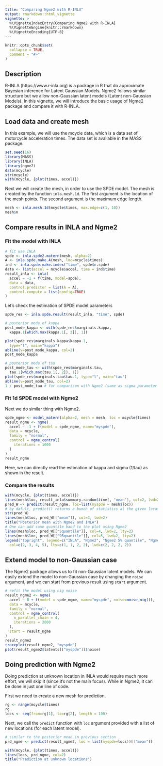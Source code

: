 ```yaml
---
title: "Comparing Ngme2 with R-INLA"
output: rmarkdown::html_vignette
vignette: >
  %\VignetteIndexEntry{Comparing Ngme2 with R-INLA}
  %\VignetteEngine{knitr::rmarkdown}
  %\VignetteEncoding{UTF-8}
---
```


```r
knitr::opts_chunk$set(
  collapse = TRUE,
  comment = "#>"
)
```

## Description

R-INLA (https://www.r-inla.org) is a package in R that do approximate Bayesian inference for Latent Gaussian Models. Ngme2 follows similar structure but we allow non-Gaussian latent models (Latent non-Gaussian Models). In this vignette, we will introduce the basic usage of Ngme2 package and compare it with R-INLA.

## Load data and create mesh

In this example, we will use the mcycle data, which is a data set of motorcycle acceleration times. The data set is available in the MASS package.

```r
set.seed(16)
library(MASS)
library(INLA)
library(ngme2)
data(mcycle)
str(mcycle)
with(mcycle, {plot(times, accel)})
```

Next we will create the mesh, in order to use the SPDE model. The mesh is created by the function `inla.mesh.1d`. The first argument is the location of the mesh points. The second argument is the maximum edge length.

```r
mesh <- inla.mesh.1d(mcycle$times, max.edge=c(1, 10))
mesh$n
```

## Compare results in INLA and Ngme2

### Fit the model with INLA

```r
# fit use INLA
spde <- inla.spde2.matern(mesh, alpha=2)
A <- inla.spde.make.A(mesh, loc=mcycle$times)
ind <- inla.spde.make.index("time", spde$n.spde)
data <- list(accel = mcycle$accel, time = ind$time)
result_inla <- inla(
  accel ~ -1 + f(time, model=spde),
  data = data,
  control.predictor = list(A = A),
  control.compute = list(config=TRUE)
)
```

Let's check the estimation of SPDE model parameters

```r
spde_res <- inla.spde.result(result_inla, "time", spde)

# posterior mode of kappa
post_mode_kappa <- with(spde_res$marginals.kappa,
  kappa.1[which.max(kappa.1[, 2]), 1])

plot(spde_res$marginals.kappa$kappa.1,
  type="l", main="kappa")
abline(v=post_mode_kappa, col=2)
post_mode_kappa

# posterior mode of tau
post_mode_tau <- with(spde_res$marginals.tau,
  tau.1[which.max(tau.1[, 2]), 1])
plot(spde_res$marginals.tau$tau.1, type="l", main="tau")
abline(v=post_mode_tau, col=2)
1 / post_mode_tau # for comparison with Ngme2 (same as sigma parameter in Ngme2)
```

### Fit 1d SPDE model with Ngme2

Next we do similar thing with Ngme2.

```r
spde_ngme <- model_matern(alpha=2, mesh = mesh, loc = mcycle$times)
result_ngme <- ngme(
  accel ~ -1 + f(model = spde_ngme, name="myspde"),
  data = mcycle,
  family = "normal",
  control = ngme_control(
    iterations = 1000
  )
)
result_ngme
```

Here, we can directly read the estimation of kappa and sigma (1/tau) as shown in the result.

### Compare the results

```r
with(mcycle, {plot(times, accel)})
lines(mesh$loc, result_inla$summary.random$time[, "mean"], col=2, lwd=2)
pred_W <- predict(result_ngme, loc=list(myspde = mesh$loc))
# by dafult, predict() returns a bunch of statistics at the given location
str(pred_W)
lines(mesh$loc, pred_W[["mean"]], col=3, lwd=2)
title("Posterior mean with Ngme2 and INLA")
# One can add some quantile band to the plot using Ngme2
lines(mesh$loc, pred_W[["5quantile"]], col=4, lwd=2, lty=2)
lines(mesh$loc, pred_W[["95quantile"]], col=5, lwd=2, lty=2)
legend("topright", legend=c("INLA", "Ngme2", "Ngme2 5% quantile", "Ngme2 95% quantile"),
  col=c(2, 3, 4, 5), lty=c(1, 1, 2, 2), lwd=c(2, 2, 2, 2))
```

## Extend model to non-Gaussian case

The Ngme2 package allows us to fit non-Gaussian latent models. We can easily extend the model to non-Gaussian case by changing the `noise` argument, and we can start from previous result using `start` argument.

```r
# refit the model using nig noise
result_ngme2 <- ngme(
  accel ~ 0 + f(model = spde_ngme, name="myspde", noise=noise_nig()),
  data = mcycle,
  family = "normal",
  control = ngme_control(
    n_parallel_chain = 4,
    iterations = 2000
  ),
  start = result_ngme
)
result_ngme2
traceplot(result_ngme2, "myspde")
plot(result_ngme2$latents[["myspde"]]$noise)
```

## Doing prediction with Ngme2

Doing prediction at unknown location in INLA would require much more effort, we will skip it (since it's not the main focus). While in Ngme2, it can be done in just one line of code.

First we need to create a new mesh for prediction.

```r
rg <- range(mcycle$times)
rg
locs <- seq(from=rg[1], to=rg[2], length = 100)
```

Next, we call the `predict` function with `loc` argument provided with a list of new locations (for each latent model).

```r
# similar to the posterior mean in previous section
prd_ngme <- predict(result_ngme2, loc = list(myspde=locs))[["mean"]]

with(mcycle, {plot(times, accel)})
lines(locs, prd_ngme, col=2)
title("Prediction at unknown locations")
```